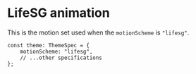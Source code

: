 
<Meta title="Foundations/Motion/LifeSG" />

# LifeSG animation

This is the motion set used when the `motionScheme` is `"lifesg"`.

```tsx
const theme: ThemeSpec = {
    motionScheme: "lifesg",
    // ...other specifications
};
```

<MotionDisplay theme={LifeSGTheme} />

